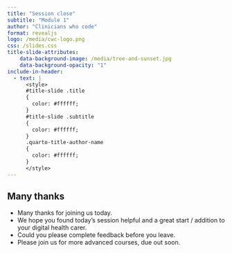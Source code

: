```yaml
---
title: "Session close"
subtitle: "Module 1"
author: "Clinicians who code"
format: revealjs
logo: /media/cwc-logo.png
css: /slides.css
title-slide-attributes:
    data-background-image: /media/tree-and-sunset.jpg
    data-background-opacity: "1"
include-in-header:
  - text: |
      <style>
      #title-slide .title
      {
        color: #ffffff;
      }
      #title-slide .subtitle 
      {
        color: #ffffff;
      }
      .quarto-title-author-name 
      {
        color: #ffffff;
      }
      </style>
---
```


## Many thanks {background-image="/media/feedback.jpg" background-opacity="0.3"}

* Many thanks for joining us today.
* We hope you found today's session helpful and a great start / addition to your digital health carer.
* Could you please complete feedback before you leave.
* Please join us for more advanced courses, due out soon.
